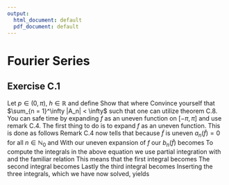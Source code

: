 ```yaml
---
output:
  html_document: default
  pdf_document: default
---
```

# Fourier Series

## Exercise C.1

Let $p \in (0, \pi), \ h \in \mathbb{R}$ and define
\begin{align*}
  f(x) = 
  \begin{cases}
    \dfrac{hx}{p}, &x\in[0,p], \\[2ex]
    \dfrac{h(\pi - x)}{\pi - p}, &x\in(p, \pi].
  \end{cases}
\end{align*}
Show that
\begin{align*}
  f(x) = \sum_{n = 1}^\infty A_n \sin(nx), \quad x\in[o, \pi],
\end{align*}
where
\begin{align*}
  A_n := \frac{2h}{n^2} \frac{\sin(np)}{p(\pi - p)}, \quad n \in \mathbb{N}.
\end{align*}
Convince yourself that $\sum_{n = 1}^\infty |A_n| < \infty$ such that one can utilize theorem C.8.
\newline
\texit{Hint:} You can safe time by expanding $f$ as an uneven function on $[-\pi, \pi]$ and use remark C.4.
\newline
\textbf{Solution:}
\newline
The first thing to do is to expand $f$ as an uneven function.
This is done as follows
\begin{align*}
  \tilde{f}(x) =
  \begin{cases}
    f(x), &x\in[0, \pi] \\[2ex]
    -f(-x), &x\in[-\pi, 0).
  \end{cases}
\end{align*}
Remark C.4 now tells that because $\tilde{f}$ is uneven $a_n(\tilde{f}) = 0$ for all $n\in\mathbb{N}_0$ and
\begin{align*}
  b_n(\tilde{f}) = \frac{2}{l} \int_0^l \sin(n \pi x/l)\tilde{f}(x)\text{d}x, \quad n \in \mathbb{N}.
\end{align*}
With our uneven expansion of $f$ our $b_n(\tilde{f})$ becomes
\begin{align*}
  b_n(\tilde{f}) &= \frac{2}{\pi} \int_0^\pi \sin(n\pi x/\pi) \tilde{f}(x) \ \text{d}x \\
  &= \frac{2}{\pi} \left( \int_0^p \sin(nx)\frac{hx}{p} \ \text{d}x + \int_p^\pi \sin(nx)\frac{h(\pi - x)}{\pi - p} \ \text{d}x \right) \\
  &= \frac{2}{\pi} \left( \frac{h}{p} \int_0^p \sin(nx) x \ \text{d}x + \frac{h}{\pi - p} \int_p^\pi \sin(nx)(\pi - x) \ \text{d}x \right) \\
  &= \frac{2}{\pi} \left( \frac{h}{p} \int_0^p \sin(nx) x \ \text{d}x + \frac{h\pi}{\pi - p} \int_p^\pi \sin(nx) \ \text{d}x - \frac{h}{\pi - p} \int_p^\pi \sin(nx)x \ \text{d}x \right).
\end{align*}
To compute the integrals in the above equation we use partial integration with
\begin{align*}
  f(x) &= x, \qquad &&f'(x) = 1 \\
  g(x) &= \sin(nx), \qquad &&G(x) = -\frac{\cos(nx)}{n},
\end{align*}
and the familiar relation
\begin{align*}
  \int_a^b f(x)g(x) = \left[ f(x)G(x) \right]_a^b + \int_a^b f'(x)G(x) \ \text{d}x.
\end{align*}
This means that the first integral becomes
\begin{align*}
  \int_0^p\sin(nx) x \ \text{d}x &= \left[ -\frac{x\cos(nx)}{n} \right]_0^p - \frac{1}{n} \int_0^p \cos(nx) \ \text{d}x \\
  &= \left[ -\frac{x\cos(nx)}{n} \right]_0^p - \frac{1}{n} \left[ \frac{\sin(nx)}{n} \right]_0^p \\
  &= -\frac{p\cos(np)}{n} - \left( -\frac{0 \cdot \cos(n \cdot 0)}{n} \right) - \frac{1}{n}\left( \frac{\sin(np)}{n} - \frac{\sin(n \cdot 0)}{n} \right) \\
  &= -\frac{p\cos(np)}{n} - \frac{\sin(np)}{n^2}.
\end{align*}
The second integral becomes
\begin{align*}
  \int_p^\pi \sin(nx) \ \text{d}x &= \left[ -\frac{\cos(nx)}{n} \right]_p^\pi \\
  &= -\frac{\cos(n \pi)}{n} - \left( -\frac{\cos(np)}{n} \right) \\
  &= \frac{1}{n} + \frac{\cos(np)}{n}.
\end{align*}
Lastly the third integral becomes
\begin{align*}
  \int_p^\pi \sin(nx) x \ \text{d}x &= \left[ -\frac{x\cos(nx)}{n} \right]_p^\pi - \frac{1}{n} \int_p^\pi \cos(nx) \ \text{d}x \\
  &= \left[ -\frac{x\cos(nx)}{n} \right]_p^\pi - \frac{1}{n} \left[ \frac{\sin(nx)}{n} \right]_p^\pi \\
  &= -\frac{\pi\cos(n \pi)}{n} - \left( -\frac{p\cos(np)}{n} \right) -  \frac{1}{n} \left( \frac{\sin(n\pi)}{n} - \frac{\sin(np)}{n} \right)\\
  &= \frac{\pi}{n} + \frac{p\cos(np)}{n} + \frac{\sin(np)}{n^2}.
\end{align*}
Inserting the three integrals, which we have now solved, yields
\begin{align*}
  b_n(\tilde{f}) &= \frac{2}{\pi} \left( \frac{h}{p} \int_0^p \sin(nx) x \ \text{d}x + \frac{h\pi}{\pi - p} \int_p^\pi \sin(nx) \ \text{d}x - \frac{h}{\pi - p} \int_p^\pi \sin(nx)x \ \text{d}x \right) \\
  &= \frac{2}{\pi} \left( \frac{h}{p} \left( -\frac{p\cos(np)}{n} - \frac{\sin(np)}{n^2} \right) + \frac{h\pi}{\pi - p} \left( \frac{1}{n} + \frac{\cos(np)}{n} \right) - \frac{h}{\pi - p} \left( \frac{\pi}{n} + \frac{p\cos(np)}{n} + \frac{\sin(np)}{n^2} \right) \right)
\end{align*}